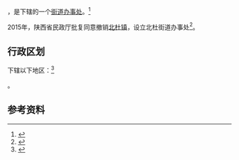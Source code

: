 {{中国乡级行政区|61/04/04/105/000}}

'''{{PAGENAMEBASE}}'''，是{{PRC admin/fullname|61/04/04/105/000|3}}下辖的一个[[街道办事处|街道办事处]]。<ref>{{PRC admin/ref sgc|{{PRC admin/parent|61/04/04/105/000}}}}</ref>

2015年，陕西省民政厅批复同意撤销[[北杜镇|北杜镇]]，设立北杜街道办事处<ref>{{Cite web |url=http://news.xinhuanet.com/local/2015-06/28/c_127959075.htm |title=陕西省民政厅关于陕西省乡镇行政区划调整的公告 |accessdate=2017-09-13 |archive-date=2017-09-13 |archive-url=https://web.archive.org/web/20170913183916/http://news.xinhuanet.com/local/2015-06/28/c_127959075.htm |dead-url=no }}</ref>。

== 行政区划 ==

{{PAGENAMEBASE}}下辖以下地区：<ref>{{PRC admin/ref sgc|61/04/04/105/000}}</ref>

{{PRC admin/children|61/04/04/105/000}}。

== 参考资料 ==

{{reflist}}

{{行政区划小作品}}
{{PRC admin/navcat|61/04/04/105/000}}